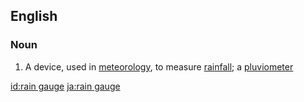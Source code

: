==English==

===Noun===
{{wikipedia}}
{{en-noun|sg=[[rain]] [[gauge]]}}

# A device, used in [[meteorology]], to measure [[rainfall]]; a [[pluviometer]]

[[id:rain gauge]]
[[ja:rain gauge]]